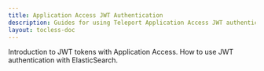 ```yaml
---
title: Application Access JWT Authentication
description: Guides for using Teleport Application Access JWT authentication.
layout: tocless-doc
---
```


<TileSet>
  <Tile icon="window" title="Introduction" href="./jwt/introduction.mdx">
    Introduction to JWT tokens with Application Access.
  </Tile>
  <Tile icon="window" title="ElasticSearch" href="./jwt/elasticsearch.mdx">
    How to use JWT authentication with ElasticSearch.
  </Tile>
</TileSet>
